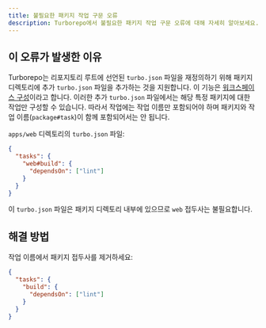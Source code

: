```yaml
---
title: 불필요한 패키지 작업 구문 오류
description: Turborepo에서 불필요한 패키지 작업 구문 오류에 대해 자세히 알아보세요.
---
```


## 이 오류가 발생한 이유

Turborepo는 리포지토리 루트에 선언된 `turbo.json` 파일을 재정의하기 위해 패키지 디렉토리에
추가 `turbo.json` 파일을 추가하는 것을 지원합니다. 이 기능은 [워크스페이스 구성](/docs/crafting-your-repository/structuring-a-repository#specifying-packages-in-a-monorepo)이라고 합니다.
이러한 추가 `turbo.json` 파일에서는 해당 특정 패키지에 대한 작업만 구성할 수 있습니다.
따라서 작업에는 작업 이름만 포함되어야 하며 패키지와 작업 이름(`package#task`)이 함께 포함되어서는 안 됩니다.

`apps/web` 디렉토리의 `turbo.json` 파일:

```json title="./turbo.json"
{
  "tasks": {
    "web#build": {
      "dependsOn": ["lint"]
    }
  }
}
```

이 `turbo.json` 파일은 패키지 디렉토리 내부에 있으므로 `web` 접두사는 불필요합니다.

## 해결 방법

작업 이름에서 패키지 접두사를 제거하세요:

```json title="./turbo.json"
{
  "tasks": {
    "build": {
      "dependsOn": ["lint"]
    }
  }
}
```

